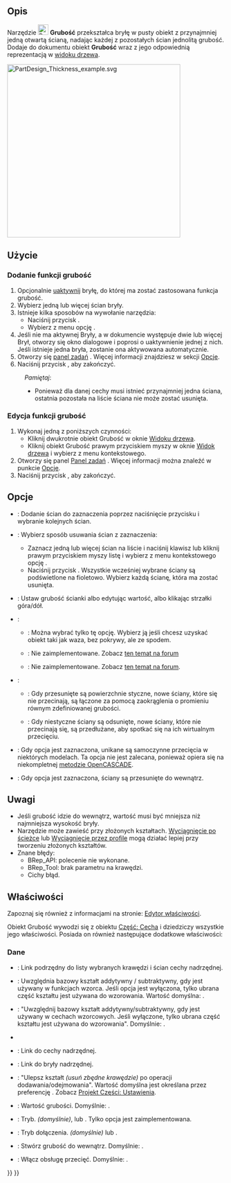 <languages/>

{{Docnav/pl
|[[PartDesign_Draft/pl|Pochylenie ścian]]
|[[PartDesign_Mirrored/pl|Odbicie lustrzane]]
|[[PartDesign_Workbench/pl|środowisko pracy Projekt Części]]
|IconL=PartDesign_Draft.svg
|IconR=PartDesign_Mirrored.svg
|IconC=Workbench_PartDesign.svg
}}

{{GuiCommand/pl
|Name=PartDesign Thickness
|Name/pl=Projekt Części: Grubość
|MenuLocation=Projekt Części → Zastosuj funkcję ulepszenia → Grubość
|Workbenches=[[PartDesign_Workbench/pl|Projekt Części]]
|Version=0.17
|SeeAlso=[[Part_Thickness/pl|Część: Grubość]]
}}

<span id="Description"></span>
==Opis==

Narzędzie [[Image:PartDesign_Thickness.svg|24px]] '''Grubość''' przekształca bryłę w pusty obiekt z przynajmniej jedną otwartą ścianą, nadając każdej z pozostałych ścian jednolitą grubość. Dodaje do dokumentu obiekt '''Grubość''' wraz z jego odpowiednią reprezentacją w [[Tree_view/pl|widoku drzewa]].

[[File:PartDesign_Thickness_example.svg|400px]]
{{Caption|Bryła bazowa ''(A)'' → Bryła z wybraną ścianą do otwarcia ''(B)'' → Powstały pusty obiekt ''(C)''.}}

<span id="Usage"></span>
==Użycie==

<span id="Add_a_thickness"></span>
===Dodanie funkcji grubość===

# Opcjonalnie [[PartDesign_Body/pl#Aktywny_status|uaktywnij]] bryłę, do której ma zostać zastosowana funkcja grubość.
# Wybierz jedną lub więcej ścian bryły.
# Istnieje kilka sposobów na wywołanie narzędzia:
#* Naciśnij przycisk {{Button|[[Image:PartDesign_Thickness.svg|16px]] [[PartDesign_Thickness/pl|Grubość]]}}.
#* Wybierz z menu opcję {{MenuCommand|Projekt Części → Zastosuj funkcję ulepszenia → [[Image:PartDesign_Thickness.svg|16px]] Grubość}}.
# Jeśli nie ma aktywnej Bryły, a w dokumencie występuje dwie lub więcej Brył, otworzy się okno dialogowe {{MenuCommand|Wymagana jest aktywna zawartość}} i poprosi o uaktywnienie jednej z nich. Jeśli istnieje jedna bryła, zostanie ona aktywowana automatycznie.
# Otworzy się [[Task_panel/pl|panel zadań]] {{MenuCommand|Parametry funkcji grubość}}. Więcej informacji znajdziesz w sekcji [[#Opcje|Opcje]].
# Naciśnij przycisk {{Button|OK}}, aby zakończyć.


:''Pamiętaj'':
:* Ponieważ dla danej cechy musi istnieć przynajmniej jedna ściana, ostatnia pozostała na liście ściana nie może zostać usunięta.

<span id="Edit_a_thickness"></span>
===Edycja funkcji grubość===

# Wykonaj jedną z poniższych czynności:
#* Kliknij dwukrotnie obiekt Grubość w oknie [[Tree_view/pl|Widoku drzewa]].
#* Kliknij obiekt Grubość prawym przyciskiem myszy w oknie [[Tree_view/pl|Widok drzewa]] i wybierz {{MenuCommand|Edytuj Grubość}} z menu kontekstowego.
#  Otworzy się panel [[Task_panel/pl|Panel zadań]] {{MenuCommand|Parametry funkcji Grubość}}. Więcej informacji można znaleźć w punkcie [[#Opcje|Opcje]].
# Naciśnij przycisk {{Button|OK}}, aby zakończyć.

<span id="Options"></span>
==Opcje==

* {{MenuCommand|Dodaj ścianę}}: Dodanie ścian do zaznaczenia poprzez naciśnięcie przycisku {{Button|Dodaj ścianę}} i wybranie kolejnych ścian. 
* {{MenuCommand|Usuń ścianę}}: Wybierz sposób usuwania ścian z zaznaczenia:
** Zaznacz jedną lub więcej ścian na liście i naciśnij klawisz {{KEY|Del}} lub kliknij prawym przyciskiem myszy listę i wybierz z menu kontekstowego opcję {{MenuCommand|Skasuj}}.
** Naciśnij przycisk {{Button|Usuń ścianę}}. Wszystkie wcześniej wybrane ściany są podświetlone na fioletowo. Wybierz każdą ścianę, która ma zostać usunięta.
* {{MenuCommand|Grubość}}: Ustaw grubość ścianki albo edytując wartość, albo klikając strzałki góra/dół.
* {{MenuCommand|Tryb}}:
** {{MenuCommand|Powłoka}}: Można wybrać tylko tę opcję. Wybierz ją jeśli chcesz uzyskać obiekt taki jak waza, bez pokrywy, ale ze spodem.
** {{MenuCommand|Rura}}: Nie zaimplementowane. Zobacz [https://forum.freecadweb.org/viewtopic.php?p=484495#p484495 ten temat na forum]
** {{MenuCommand|Obie strony}}: Nie zaimplementowane. Zobacz [https://forum.freecadweb.org/viewtopic.php?p=484495#p484495 ten temat na forum].
* {{MenuCommand|Typ dołączenia}}:
** {{MenuCommand|Łuk}}: Gdy przesunięte są powierzchnie styczne, nowe ściany, które się nie przecinają, są łączone za pomocą zaokrąglenia o promieniu równym zdefiniowanej grubości.
** {{MenuCommand|Przecięcie}}: Gdy niestyczne ściany są odsunięte, nowe ściany, które nie przecinają się, są przedłużane, aby spotkać się na ich wirtualnym przecięciu.
* {{MenuCommand|Przecięcie}}: Gdy opcja jest zaznaczona, unikane są samoczynne przecięcia w niektórych modelach. Ta opcja nie jest zalecana, ponieważ opiera się na niekompletnej [https://dev.opencascade.org/doc/refman/html/class_b_rep_offset_a_p_i___make_thick_solid.html#af78f35025a31e2ce8bd96c82fb33a981 metodzie OpenCASCADE].
* {{MenuCommand|Stwórz grubość do wewnątrz}}: Gdy opcja jest zaznaczona, ściany są przesunięte do wewnątrz.

<span id="Notes"></span>
==Uwagi==

* Jeśli grubość idzie do wewnątrz, wartość musi być mniejsza niż najmniejsza wysokość bryły.
* Narzędzie może zawieść przy złożonych kształtach. [[PartDesign_AdditivePipe/pl|Wyciągnięcie po ścieżce]] lub [[PartDesign_AdditiveLoft/pl|Wyciągnięcie przez profile]] mogą działać lepiej przy tworzeniu złożonych kształtów.
* Znane błędy:
** BRep_API: polecenie nie wykonane.
** BRep_Tool: brak parametru na krawędzi.
** Cichy błąd.

<span id="Properties"></span>
==Właściwości==

Zapoznaj się również z informacjami na stronie: [[Property_editor/pl|Edytor właściwości]].

Obiekt Grubość wywodzi się z obiektu [[Part_Feature/pl|Część: Cecha]] i dziedziczy wszystkie jego właściwości. Posiada on również następujące dodatkowe właściwości:

<span id="Data"></span>
===Dane===

{{Properties_Title|Podstawowe}}

* {{PropertyData|Base|LinkSub}}: Link podrzędny do listy wybranych krawędzi i ścian cechy nadrzędnej.
* {{PropertyData|Podparcie przemieszczenia|Bool}}: Uwzględnia bazowy kształt addytywny / subtraktywny, gdy jest używany w funkcjach wzorca. Jeśli opcja jest wyłączona, tylko ubrana część kształtu jest używana do wzorowania. Wartość domyślna: {{FALSE/pl}}.
* {{PropertyData|Support Transform|Bool}}: "Uwzględnij bazowy kształt addytywny/subtraktywny, gdy jest używany w cechach wzorcowych. Jeśli wyłączone, tylko ubrana część kształtu jest używana do wzorowania". Domyślnie: {{FALSE}}.
* {{PropertyData|Add Sub Shape|PartShape|hidden}}
* {{PropertyData|Base Feature|Link|hidden}}: Link do cechy nadrzędnej.
* {{PropertyData|_ Body|LinkHidden|hidden}}: Link do bryły nadrzędnej.

{{Properties_Title|Projekt Części}}

* {{PropertyData|Ulepsz|Bool}}: "Ulepsz kształt ''(usuń zbędne krawędzie)'' po operacji dodawania/odejmowania". Wartość domyślna jest określana przez preferencję {{MenuCommand|Automatycznie udoskonal model po wykonaniu operacji opartej na szkicu}}. Zobacz [[PartDesign_Preferences/pl#Og.C3.B3lne|Projekt Części: Ustawienia]].

{{Properties_Title|Grubość}}

* {{PropertyData|Value|Długość}}: Wartość grubości. Domyślnie: {{value|1 mm}}.
* {{PropertyData|Tryb|Enumeration}}: Tryb. {{value|Powłoka}} ''(domyślnie)'', {{value|Rura}} lub {{Value|Obie strony}}. Tylko opcja {{value|Powłoka}} jest zaimplementowana.
* {{PropertyData|Dołącz|Enumeration}}: Tryb dołączenia. {{value|Łuk}} ''(domyślnie)'' lub {{Value|Przecięcie}}.
* {{PropertyData|Odwrócony|Bool}}: Stwórz grubość do wewnątrz. Domyślnie: {{FALSE/pl}}.
* {{PropertyData|Przecięcie|Bool}}: Włącz obsługę przecięć. Domyślnie: {{FALSE/pl}}.


{{Docnav/pl
|[[PartDesign_Draft/pl|Pochylenie ścian]]
|[[PartDesign_Mirrored/pl|Odbicie lustrzane]]
|[[PartDesign_Workbench/pl|środowisko pracy Projekt Części]]
|IconL=PartDesign_Draft.svg
|IconR=PartDesign_Mirrored.svg
|IconC=Workbench_PartDesign.svg
}}

{{PartDesign Tools navi{{#translation:}}}}
{{Userdocnavi{{#translation:}}}}